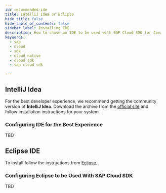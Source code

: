 ```yaml
---
id: recommended-ide
title: IntelliJ Idea or Eclipse
hide_title: false
hide_table_of_contents: false
sidebar_label: Installing IDE
description: How to chose an IDE to be used with SAP Cloud SDK for Java?
keywords:
  - sap
  - cloud
  - sdk
  - cloud native
  - cloud sdk
  - sap cloud sdk

---
```


## IntelliJ Idea

For the best developer experience, we recommend getting the community version of **IntelliJ Idea**.
Download the archive from the [official site](https://www.jetbrains.com/idea/download/#section=linux) and follow installation instructions for your system.

### Configuring IDE for the Best Experience

TBD

## Eclipse IDE

To install follow the instructions from [Eclipse](https://www.eclipse.org/ide/).

### Configuring Eclipse to be Used With SAP Cloud SDK

TBD
<DocsRating />